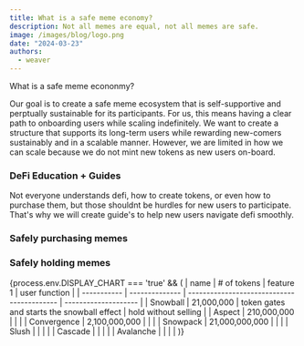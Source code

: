 ```yaml
---
title: What is a safe meme economy?
description: Not all memes are equal, not all memes are safe.
image: /images/blog/logo.png
date: "2024-03-23"
authors:
  - weaver
---
```


<Callout>What is a safe meme econonmy?</Callout>

Our goal is to create a safe meme ecosystem that is self-supportive and perptually sustainable for its participants.
For us, this means having a clear path to onboarding users while scaling indefinitely.
We want to create a structure that supports its long-term users while rewarding new-comers sustainably and in
a scalable manner. However, we are limited in how we can scale because we do not mint new tokens as new users on-board.

### DeFi Education + Guides

Not everyone understands defi, how to create tokens, or even how to purchase them, but those shouldnt be hurdles for new
users to participate. That's why we will create guide's to help new users navigate defi smoothly.

### Safely purchasing memes

### Safely holding memes

{process.env.DISPLAY_CHART === 'true' && (
| name | # of tokens | feature 1 | user function |
| ----------- | -------------- | ------------------------------------------ | -------------------- |
| Snowball | 21,000,000 | token gates and starts the snowball effect | hold without selling |
| Aspect | 210,000,000 | | |
| Convergence | 2,100,000,000 | | |
| Snowpack | 21,000,000,000 | | |
| Slush | | | |
| Cascade | | | |
| Avalanche | | | |
)}
